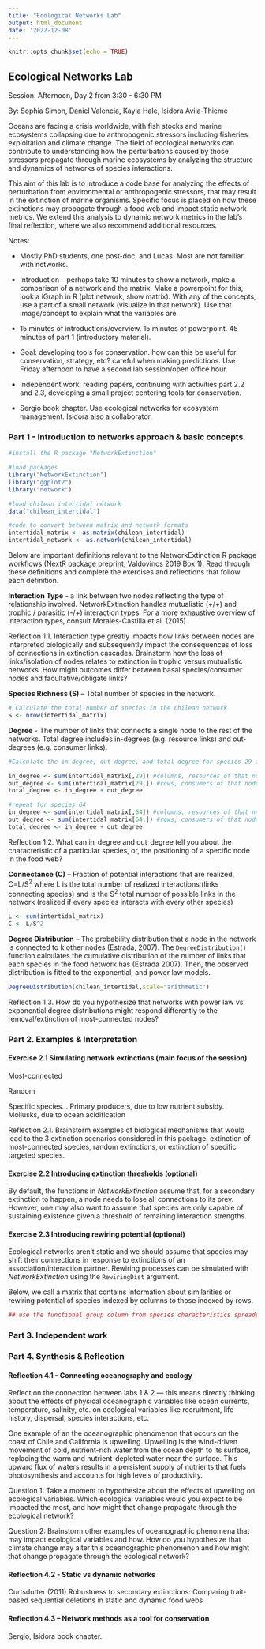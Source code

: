 ```yaml
---
title: "Ecological Networks Lab"
output: html_document
date: '2022-12-08'
---
```


```r
knitr::opts_chunk$set(echo = TRUE)
```

## Ecological Networks Lab

Session: Afternoon, Day 2 from 3:30 - 6:30 PM

By: Sophia Simon, Daniel Valencia, Kayla Hale, Isidora Ávila-Thieme

Oceans are facing a crisis worldwide, with fish stocks and marine ecosystems collapsing due to anthropogenic stressors including fisheries exploitation and climate change. The field of ecological networks can contribute to understanding how the perturbations caused by those stressors propagate through marine ecosystems by analyzing the structure and dynamics of networks of species interactions.

This aim of this lab is to introduce a code base for analyzing the effects of perturbation from environmental or anthropogenic stressors, that may result in the extinction of marine organisms. Specific focus is placed on how these extinctions may propagate through a food web and impact static network metrics. We extend this analysis to dynamic network metrics in the lab's final reflection, where we also recommend additional resources.

Notes:

-   Mostly PhD students, one post-doc, and Lucas. Most are not familiar with networks.

-   Introduction -- perhaps take 10 minutes to show a network, make a comparison of a network and the matrix. Make a powerpoint for this, look a iGraph in R (plot network, show matrix). With any of the concepts, use a part of a small network (visualize in that network). Use that image/concept to explain what the variables are.

-   15 minutes of introductions/overview. 15 minutes of powerpoint. 45 minutes of part 1 (introductory material).

-   Goal: developing tools for conservation. how can this be useful for conservation, strategy, etc? careful when making predictions. Use Friday afternoon to have a second lab session/open office hour.

-   Independent work: reading papers, continuing with activities part 2.2 and 2.3, developing a small project centering tools for conservation.

-   Sergio book chapter. Use ecological networks for ecosystem management. Isidora also a collaborator.

### Part 1 - Introduction to networks approach & basic concepts.

```r

#install the R package "NetworkExtinction"

#load packages
library("NetworkExtinction")
library("ggplot2")
library("network")

#load chilean intertidal network
data("chilean_intertidal")

#code to convert between matrix and network formats
intertidal_matrix <- as.matrix(chilean_intertidal)
intertidal_network <- as.network(chilean_intertidal)

```

Below are important definitions relevant to the NetworkExtinction R package workflows (NextR package preprint, Valdovinos 2019 Box 1). Read through these definitions and complete the exercises and reflections that follow each definition.

**Interaction Type** - a link between two nodes reflecting the type of relationship involved. NetworkExtinction handles mutualistic (+/+) and trophic / parasitic (-/+) interaction types. For a more exhaustive overview of interaction types, consult Morales-Castilla et al. (2015).

Reflection 1.1. Interaction type greatly impacts how links between nodes are interpreted biologically and subsequently impact the consequences of loss of connections in extinction cascades. Brainstorm how the loss of links/isolation of nodes relates to extinction in trophic versus mutualistic networks. How might outcomes differ between basal species/consumer nodes and facultative/obligate links?

**Species Richness (S)** -- Total number of species in the network.

```r

# Calculate the total number of species in the Chilean network
S <- nrow(intertidal_matrix)
```

**Degree** - The number of links that connects a single node to the rest of the networks. Total degree includes in-degrees (e.g. resource links) and out-degrees (e.g. consumer links).

```r

#Calculate the in-degree, out-degree, and total degree for species 29 in the Chilean intertidal network. 

in_degree <- sum(intertidal_matrix[,29]) #columns, resources of that node
out_degree <- sum(intertidal_matrix[29,]) #rows, consumers of that node
total_degree <- in_degree + out_degree

#repeat for species 64
in_degree <- sum(intertidal_matrix[,64]) #columns, resources of that node
out_degree <- sum(intertidal_matrix[64,]) #rows, consumers of that node
total_degree <- in_degree + out_degree
```

Reflection 1.2. What can in_degree and out_degree tell you about the characteristic of a particular species, or, the positioning of a specific node in the food web?

**Connectance (C)** -- Fraction of potential interactions that are realized, C=L/S^2^ where L is the total number of realized interactions (links connecting species) and is the S^2^ total number of possible links in the network (realized if every species interacts with every other species)

```r

L <- sum(intertidal_matrix)
C <- L/S^2

```

**Degree Distribution** -- The probability distribution that a node in the network is connected to k other nodes (Estrada, 2007). The `DegreeDistribution()` function calculates the cumulative distribution of the number of links that each species in the food network has (Estrada 2007). Then, the observed distribution is fitted to the exponential, and power law models.

```r

DegreeDistribution(chilean_intertidal,scale="arithmetic")
```

Reflection 1.3. How do you hypothesize that networks with power law vs exponential degree distributions might respond differently to the removal/extinction of most-connected nodes?

### Part 2. Examples & Interpretation

#### Exercise 2.1 Simulating network extinctions (main focus of the session)

Most-connected

Random

Specific species... Primary producers, due to low nutrient subsidy. Mollusks, due to ocean acidification

Reflection 2.1. Brainstorm examples of biological mechanisms that would lead to the 3 extinction scenarios considered in this package: extinction of most-connected species, random extinctions, or extinction of specific targeted species.

#### Exercise 2.2 Introducing extinction thresholds (optional)

By default, the functions in *NetworkExtinction* assume that, for a secondary extinction to happen, a node needs to lose all connections to its prey. However, one may also want to assume that species are only capable of sustaining existence given a threshold of remaining interaction strengths.

#### Exercise 2.3 Introducing rewiring potential (optional)

Ecological networks aren't static and we should assume that species may shift their connections in response to extinctions of an association/interaction partner. Rewiring processes can be simulated with *NetworkExtinction* using the `RewiringDist` argument.

Below, we call a matrix that contains information about similarities or rewiring potential of species indexed by columns to those indexed by rows.

```r

## use the functional group column from species characteristics spreadsheet to inform rewiring? 
```

### Part 3. Independent work

### Part 4. Synthesis & Reflection

#### Reflection 4.1 - Connecting oceanography and ecology

Reflect on the connection between labs 1 & 2 --- this means directly thinking about the effects of physical oceanographic variables like ocean currents, temperature, salinity, etc. on ecological variables like recruitment, life history, dispersal, species interactions, etc.

One example of an the oceanographic phenomenon that occurs on the coast of Chile and California is upwelling. Upwelling is the wind-driven movement of cold, nutrient-rich water from the ocean depth to its surface, replacing the warm and nutrient-depleted water near the surface. This upward flux of waters results in a persistent supply of nutrients that fuels photosynthesis and accounts for high levels of productivity.

Question 1: Take a moment to hypothesize about the effects of upwelling on ecological variables. Which ecological variables would you expect to be impacted the most, and how might that change propagate through the ecological network?

Question 2: Brainstorm other examples of oceanographic phenomena that may impact ecological variables and how. How do you hypothesize that climate change may alter this oceanographic phenomenon and how might that change propagate through the ecological network?

#### Reflection 4.2 - Static vs dynamic networks

Curtsdotter (2011) Robustness to secondary extinctions: Comparing trait-based sequential deletions in static and dynamic food webs

#### Reflection 4.3 -- Network methods as a tool for conservation

Sergio, Isidora book chapter.
